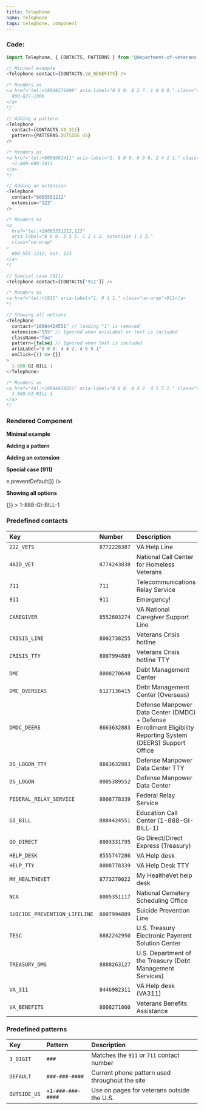 ```yaml
---
title: Telephone
name: Telephone
tags: telephone, component
---
```



### Code:

```javascript
import Telephone, { CONTACTS, PATTERNS } from '@department-of-veterans-affairs/component-library/Telephone';

// Minimal example
<Telephone contact={CONTACTS.VA_BENEFITS} />

/* Renders as
<a href="tel:+18008271000" aria-label="8 0 0. 8 2 7. 1 0 0 0." class="no-wrap">
  800-827-1000
</a>
*/

// Adding a pattern
<Telephone
  contact={CONTACTS.VA_311}
  pattern={PATTERNS.OUTSIDE_US}
/>

/* Renders as
<a href="tel:+8006982411" aria-label="1. 8 0 0. 6 9 8. 2 4 1 1." class="no-wrap">
  +1-800-698-2411
</a>
*/

// Adding an extension
<Telephone
  contact="8005551212"
  extension="123"
/>

/* Renders as
<a
  href="tel:+18005551212,123"
  aria-label="8 0 0. 5 5 5. 1 2 1 2. extension 1 2 3."
  class="no-wrap"
>
  800-555-1212, ext. 123
</a>
*/

// Special case (911)
<Telephone contact={CONTACTS['911']} />

/* Renders as
<a href="tel:+1911" aria-label="1. 9 1 1." class="no-wrap">911</a>
*/

// Showing all options
<Telephone
  contact="18884424551" // leading "1" is removed
  extension="555" // Ignored when ariaLabel or text is included
  className="foo"
  pattern={false} // Ignored when text is included
  ariaLabel="8 8 8. 4 4 2. 4 5 5 1"
  onClick={() => {}}
>
  1-888-GI-BILL-1
</Telephone>

/* Renders as
<a href="tel:+18884424551" aria-label="8 8 8. 4 4 2. 4 5 5 1." class="no-wrap foo">
  1-888-GI-BILL-1
</a>
*/
```

### Rendered Component

<div className="site-c-reactcomp__rendered">
  <strong>Minimal example</strong>
  <p>
    <Telephone contact={CONTACTS.VA_BENEFITS} />
  </p>

  <strong>Adding a pattern</strong>
  <p>
    <Telephone
      contact={CONTACTS.VA_311}
      pattern={PATTERNS.OUTSIDE_US}
    />
  </p>

  <strong>Adding an extension</strong>
  <p>
    <Telephone
      contact="8005551212"
      extension="123"
    />
  </p>

  <strong>Special case (911)</strong>
  <p>
    <Telephone
      contact={CONTACTS['911']}
      onClick={e => e.preventDefault()}
    />
  </p>

  <strong>Showing all options</strong>
  <p>
    <Telephone
      contact="18884424551"
      className="foo"
      pattern={false}
      ariaLabel="1. 8 8 8. 4 4 2. 4 5 5 1"
      onClick={() => {}}
    >
      1-888-GI-BILL-1
    </Telephone>
  </p>
</div>

### Predefined contacts

| Key                           | Number       | Description                                                                                                  |
| :---------------------------- | :----------- | :----------------------------------------------------------------------------------------------------------- |
| `222_VETS`                    | `8772228387` | VA Help Line                                                                                                 |
| `4AID_VET`                    | `8774243838` | National Call Center for Homeless Veterans                                                                   |
| `711`                         | `711`        | Telecommunications Relay Service                                                                             |
| `911`                         | `911`        | Emergency!                                                                                                   |
| `CAREGIVER`                   | `8552603274` | VA National Caregiver Support Line                                                                           |
| `CRISIS_LINE`                 | `8002738255` | Veterans Crisis hotline                                                                                      |
| `CRISIS_TTY`                  | `8007994889` | Veterans Crisis hotline TTY                                                                                  |
| `DMC`                         | `8008270648` | Debt Management Center                                                                                       |
| `DMC_OVERSEAS`                | `6127136415` | Debt Management Center (Overseas)                                                                            |
| `DMDC_DEERS`                  | `8663632883` | Defense Manpower Data Center (DMDC) + Defense Enrollment Eligibility Reporting System (DEERS) Support Office |
| `DS_LOGON_TTY`                | `8663632883` | Defense Manpower Data Center TTY                                                                             |
| `DS_LOGON`                    | `8005389552` | Defense Manpower Data Center                                                                                 |
| `FEDERAL_RELAY_SERVICE`       | `8008778339` | Federal Relay Service                                                                                        |
| `GI_BILL`                     | `8884424551` | Education Call Center (1-888-GI-BILL-1)                                                                      |
| `GO_DIRECT`                   | `8003331795` | Go Direct/Direct Express (Treasury)                                                                          |
| `HELP_DESK`                   | `8555747286` | VA Help desk                                                                                                 |
| `HELP_TTY`                    | `8008778339` | VA Help Desk TTY                                                                                             |
| `MY_HEALTHEVET`               | `8773270022` | My HealtheVet help desk                                                                                      |
| `NCA`                         | `8005351117` | National Cemetery Scheduling Office                                                                          |
| `SUICIDE_PREVENTION_LIFELINE` | `8007994889` | Suicide Prevention Line                                                                                      |
| `TESC`                        | `8882242950` | U.S. Treasury Electronic Payment Solution Center                                                             |
| `TREASURY_DMS`                | `8888263127` | U.S. Department of the Treasury (Debt Management Services)                                                   |  |  |
| `VA_311`                      | `8446982311` | VA Help desk (VA311)                                                                                         |
| `VA_BENEFITS`                 | `8008271000` | Veterans Benefits Assistance                                                                                 |

### Predefined patterns

| Key          | Pattern           | Description                                    |
| :----------- | :---------------- | :--------------------------------------------- |
| `3_DIGIT`    | `###`             | Matches the `911` or `711` contact number      |
| `DEFAULT`    | `###-###-####`    | Current phone pattern used throughout the site |
| `OUTSIDE_US` | `+1-###-###-####` | Use on pages for veterans outside the U.S.     |
